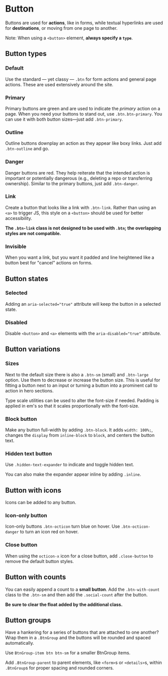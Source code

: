 

<Meta of={ButtonStories} />

# Button

Buttons are used for **actions**, like in forms, while textual hyperlinks are used for **destinations**, or moving from one page to another.

Note: When using a `<button>` element, **always specify a `type`**.

## Button types

### Default

Use the standard — yet classy — `.btn` for form actions and general page actions. These are used extensively around the site.

<Canvas of={ButtonStories.Default} />

### Primary

Primary buttons are green and are used to indicate the _primary_ action on a page. When you need your buttons to stand out, use `.btn.btn-primary`. You can use it with both button sizes—just add `.btn-primary`.

<Canvas of={ButtonStories.Primary} />

### Outline

Outline buttons downplay an action as they appear like boxy links. Just add `.btn-outline` and go.

<Canvas of={ButtonStories.Outline} />

### Danger

Danger buttons are red. They help reiterate that the intended action is important or potentially dangerous (e.g., deleting a repo or transferring ownership). Similar to the primary buttons, just add `.btn-danger`.

<Canvas of={ButtonStories.Danger} />

### Link

Create a button that looks like a link with `.btn-link`. Rather than using an `<a>` to trigger JS, this style on a `<button>` should be used for better accessibility.

**The `.btn-link` class is not designed to be used with `.btn`; the overlapping styles are not compatible.**

<Canvas of={ButtonStories.Link} />

### Invisible

When you want a link, but you want it padded and line heightened like a button best for "cancel" actions on forms.

<Canvas of={ButtonStories.Invisible} />

## Button states

### Selected

Adding an `aria-selected="true"` attribute will keep the button in a selected state.

<Canvas of={ButtonStories.Selected} />

### Disabled

Disable `<button>` and `<a>` elements with the `aria-disabled="true"` attribute.

<Canvas of={ButtonStories.Disabled} />

## Button variations

### Sizes

Next to the default size there is also a `.btn-sm` (small) and `.btn-large` option. Use them to decrease or increase the button size. This is useful for fitting a button next to an input or turning a button into a prominent call to action in hero sections.

Type scale utilities can be used to alter the font-size if needed. Padding is applied in em's so that it scales proportionally with the font-size.

<Canvas of={ButtonStories.Sizes} />

### Block button

Make any button full-width by adding `.btn-block`. It adds `width: 100%;`, changes the `display` from `inline-block` to `block`, and centers the button text.

<Canvas of={ButtonStories.Block} />

### Hidden text button

Use `.hidden-text-expander` to indicate and toggle hidden text.

<Canvas of={ButtonStories.HiddenText} />

You can also make the expander appear inline by adding `.inline`.

## Button with icons

Icons can be added to any button.

<Canvas of={ButtonStories.WithIcons} />

### Icon-only button

Icon-only buttons `.btn-octicon` turn blue on hover. Use `.btn-octicon-danger` to turn an icon red on hover.

<Canvas of={ButtonStories.IconOnly} />

### Close button

When using the `octicon-x` icon for a close button, add `.close-button` to remove the default button styles.

<Canvas of={ButtonStories.CloseButton} />

## Button with counts

You can easily append a count to a **small button**. Add the `.btn-with-count` class to the `.btn-sm` and then add the `.social-count` after the button.

**Be sure to clear the float added by the additional class.**

<Canvas of={ButtonStories.ButtonWithCounts} />

## Button groups

Have a hankering for a series of buttons that are attached to one another? Wrap them in a `.BtnGroup` and the buttons will be rounded and spaced automatically.

<Canvas of={ButtonStories.ButtonGroup} />

Use `BtnGroup-item btn btn-sm` for a smaller BtnGroup items.

<Canvas of={ButtonStories.ButtonGroupSmall} />

Add `.BtnGroup-parent` to parent elements, like `<form>`s or `<details>`s, within `.BtnGroup`s for proper spacing and rounded corners.

<Canvas of={ButtonStories.ButtonGroupParent} />
